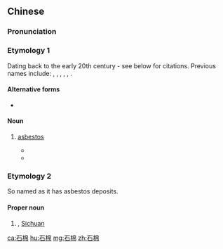 ==Chinese==
{{zh-forms}}
{{wikipedia|lang=zh}}

===Pronunciation===
{{zh-pron
|m=shímián
|c=sek6 min4
|md=siŏh-mièng
|mn=chio̍h-mî
|w=5zaq mi
|cat=n,pn
}}

===Etymology 1===
Dating back to the early 20th century - see below for citations. Previous names include: {{zh-l|*石絨}} {{defdate|since 13th century}}, {{zh-l|*石麻}}, {{zh-l|*不灰木}}, {{zh-l|*不盡木}}, {{zh-l|*不燼木}}, {{zh-l|*火浣布}}.

====Alternative forms====
* {{qualifier|chiefly Taiwan}} {{zh-l|石綿}}

====Noun====
{{zh-noun}}

# [[asbestos]]
#: {{zh-x|石棉肺|asbestosis}}
#* {{zh-x|有 金、銅、石棉 諸 礦，林木 亦 富。|(It) has gold, copper and '''asbestos''' deposits, and is also rich in forests.|ref=''{{w|Draft History of Qing}}''|CL}}
#* {{zh-x|石棉：^臺東 內山 有 產。|'''Asbestos''': produced in the inland mountains of Eastern Taiwan.|ref=''The Panorama of Taiwan History'' (《臺灣通史》)|CL}}

===Etymology 2===
So named as it has asbestos deposits.

====Proper noun====
{{zh-proper noun}}

# {{w|Shimian County}}, [[Sichuan]]

[[ca:石棉]]
[[hu:石棉]]
[[mg:石棉]]
[[zh:石棉]]